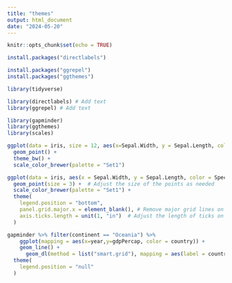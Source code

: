 ```yaml
---
title: "themes"
output: html_document
date: "2024-05-20"
---
```


```r
knitr::opts_chunk$set(echo = TRUE)
```

```r
install.packages("directlabels")

install.packages("ggrepel")
install.packages("ggthemes")
```


```r
library(tidyverse)

library(directlabels) # Add text
library(ggrepel) # Add text

library(gapminder)
library(ggthemes)
library(scales)
```

```r
ggplot(data = iris, size = 12, aes(x=Sepal.Width, y = Sepal.Length, color = Species, shape = Species)) +
  geom_point() +
  theme_bw() +
  scale_color_brewer(palette = "Set1")
```


```r
ggplot(data = iris, aes(x = Sepal.Width, y = Sepal.Length, color = Species, shape = Species)) +
  geom_point(size = 3) +  # Adjust the size of the points as needed
  scale_color_brewer(palette = "Set1") +
  theme(
    legend.position = "bottom",
    panel.grid.major.x = element_blank(), # Remove major grid lines on the x-axis
    axis.ticks.length = unit(1, "in")  # Adjust the length of ticks on the x-axis
  )
```


```r
gapminder %>% filter(continent == "Oceania") %>% 
    ggplot(mapping = aes(x=year,y=gdpPercap, color = country)) +
    geom_line() +
      geom_dl(method = list("smart.grid"), mapping = aes(label = country)) +
  theme(
    legend.position = "null"
  )


```